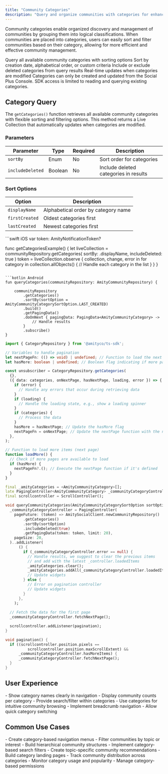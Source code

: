 ```yaml
---
title: "Community Categories"
description: "Query and organize communities with categories for enhanced discovery and streamlined management"
---
```


Community categories enable organized discovery and management of communities by grouping them into logical classifications. When communities are placed into categories, users can easily sort and filter communities based on their category, allowing for more efficient and effective community management.

<CardGroup cols={2}>
  <Card title="Category Discovery" icon="folder">
    Query all available community categories with sorting options
  </Card>
  <Card title="Flexible Sorting" icon="sort">
    Sort by creation date, alphabetical order, or custom criteria
  </Card>
  <Card title="Deletion Management" icon="trash">
    Include or exclude deleted categories from query results
  </Card>
  <Card title="Live Collections" icon="bolt">
    Real-time updates when categories are modified
  </Card>
</CardGroup>

<Callout type="warning">
Categories can only be created and updated from the Social Plus Console. SDK access is limited to reading and querying existing categories.
</Callout>

## Category Query

The `getCategories()` function retrieves all available community categories with flexible sorting and filtering options. This method returns a Live Collection that automatically updates when categories are modified.

### Parameters

| Parameter | Type | Required | Description |
|-----------|------|----------|-------------|
| `sortBy` | Enum | No | Sort order for categories |
| `includeDeleted` | Boolean | No | Include deleted categories in results |

### Sort Options

| Option | Description |
|--------|-------------|
| `displayName` | Alphabetical order by category name |
| `firstCreated` | Oldest categories first |
| `lastCreated` | Newest categories first |

<CodeGroup>
```swift iOS
var token: AmityNotificationToken?

func getCategoriesExample() {
    let liveCollection = communityRepository.getCategories(
        sortBy: .displayName,
        includeDeleted: true
    )
    token = liveCollection.observe { collection, change, error in
        for category in collection.allObjects() {
            // Handle each category in the list
        }
    }
}
```

```kotlin Android
fun queryCategories(communityRepository: AmityCommunityRepository) {

    communityRepository
        .getCategories()
        .sortBy(sortOption = AmityCommunityCategorySortOption.LAST_CREATED)
        .build()
        .getPagingData()
        .doOnNext { pagingData: PagingData<AmityCommunityCategory> ->
            // Handle results
        }
        .subscribe()
}
```

```typescript TypeScript
import { CategoryRepository } from '@amityco/ts-sdk';

// Variables to handle pagination
let nextPageFn: (() => void) | undefined; // Function to load the next page of data
let hasMore: boolean | undefined; // Boolean flag indicating if more pages are available

const unsubscriber = CategoryRepository.getCategories(
  {},
  ({ data: categories, onNextPage, hasNextPage, loading, error }) => {
    if (error) {
      // Handle any errors that occur during retrieving data
    }
    if (loading) {
      // Handle the loading state, e.g., show a loading spinner
    }
    if (categories) {
      // Process the data
    }
    hasMore = hasNextPage; // Update the hasMore flag
    nextPageFn = onNextPage; // Update the nextPage function with the new one provided
  },
);

// Function to load more items (next page)
function loadMore() {
  // Check if more pages are available to load
  if (hasMore) {
    nextPageFn?.(); // Execute the nextPage function if it's defined
  }
}
```

```dart Flutter
final _amityCategories = <AmityCommunityCategory>[];
late PagingController<AmityCommunityCategory> _communityCategoryController;
final scrollcontroller = ScrollController();

void queryCommunityCategories(AmityCommunityCategorySortOption sortOption) {
  _communityCategoryController = PagingController(
    pageFuture: (token) => AmitySocialClient.newCommunityRepository()
        .getCategories()
        .sortBy(sortOption)
        .includeDeleted(true)
        .getPagingData(token: token, limit: 20),
    pageSize: 20,
  )..addListener(
      () {
        if (_communityCategoryController.error == null) {
          // Handle results, we suggest to clear the previous items
          // and add with the latest _controller.loadedItems
          _amityCategories.clear();
          _amityCategories.addAll(_communityCategoryController.loadedItems);
          // Update widgets
        } else {
          // Error on pagination controller
          // Update widgets
        }
      },
    );
  
  // Fetch the data for the first page
  _communityCategoryController.fetchNextPage();

  scrollcontroller.addListener(pagination);
}

void pagination() {
  if ((scrollcontroller.position.pixels ==
          scrollcontroller.position.maxScrollExtent) &&
      _communityCategoryController.hasMoreItems) {
      _communityCategoryController.fetchNextPage();
  }
}
```
</CodeGroup>

## User Experience

<CardGroup cols={2}>
  <Card title="Category Display" icon="table-layout">
    - Show category names clearly in navigation
    - Display community counts per category
    - Provide search/filter within categories
  </Card>
  <Card title="Navigation Design" icon="compass">
    - Use categories for intuitive community browsing
    - Implement breadcrumb navigation
    - Allow quick category switching
  </Card>
</CardGroup>


## Common Use Cases

<CardGroup cols={3}>
  <Card title="Community Organization" icon="folder-tree">
    - Create category-based navigation menus
    - Filter communities by topic or interest
    - Build hierarchical community structures
  </Card>
  <Card title="Discovery Enhancement" icon="magnifying-glass">
    - Implement category-based search filters
    - Create topic-specific community recommendations
    - Build category landing pages
  </Card>
  <Card title="Administrative Tools" icon="gears">
    - Track community distribution across categories
    - Monitor category usage and popularity
    - Manage category-based permissions
  </Card>
</CardGroup>
